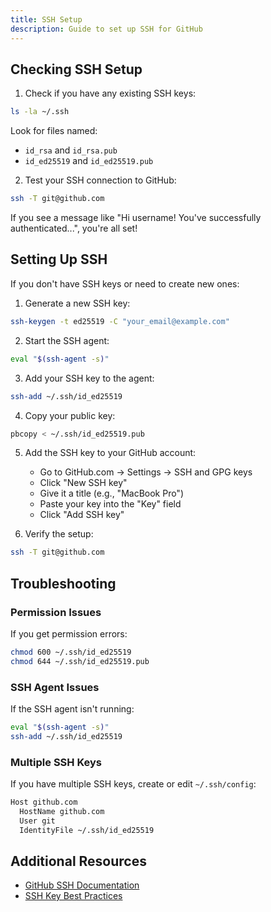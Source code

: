 ```yaml
---
title: SSH Setup
description: Guide to set up SSH for GitHub
---
```


## Checking SSH Setup

1. Check if you have any existing SSH keys:
```bash
ls -la ~/.ssh
```

Look for files named:
- `id_rsa` and `id_rsa.pub`
- `id_ed25519` and `id_ed25519.pub`

2. Test your SSH connection to GitHub:
```bash
ssh -T git@github.com
```

If you see a message like "Hi username! You've successfully authenticated...", you're all set!

## Setting Up SSH

If you don't have SSH keys or need to create new ones:

1. Generate a new SSH key:
```bash
ssh-keygen -t ed25519 -C "your_email@example.com"
```

2. Start the SSH agent:
```bash
eval "$(ssh-agent -s)"
```

3. Add your SSH key to the agent:
```bash
ssh-add ~/.ssh/id_ed25519
```

4. Copy your public key:
```bash
pbcopy < ~/.ssh/id_ed25519.pub
```

5. Add the SSH key to your GitHub account:
   - Go to GitHub.com → Settings → SSH and GPG keys
   - Click "New SSH key"
   - Give it a title (e.g., "MacBook Pro")
   - Paste your key into the "Key" field
   - Click "Add SSH key"

6. Verify the setup:
```bash
ssh -T git@github.com
```

## Troubleshooting

### Permission Issues
If you get permission errors:
```bash
chmod 600 ~/.ssh/id_ed25519
chmod 644 ~/.ssh/id_ed25519.pub
```

### SSH Agent Issues
If the SSH agent isn't running:
```bash
eval "$(ssh-agent -s)"
ssh-add ~/.ssh/id_ed25519
```

### Multiple SSH Keys
If you have multiple SSH keys, create or edit `~/.ssh/config`:
```bash
Host github.com
  HostName github.com
  User git
  IdentityFile ~/.ssh/id_ed25519
```

## Additional Resources

- [GitHub SSH Documentation](https://docs.github.com/en/authentication/connecting-to-github-with-ssh)
- [SSH Key Best Practices](https://docs.github.com/en/authentication/connecting-to-github-with-ssh/generating-a-new-ssh-key-and-adding-it-to-the-ssh-agent) 